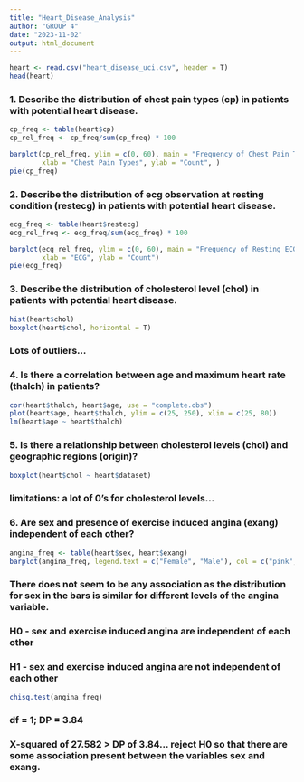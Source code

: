 ```yaml
---
title: "Heart_Disease_Analysis"
author: "GROUP 4"
date: "2023-11-02"
output: html_document
---
```


```r
heart <- read.csv("heart_disease_uci.csv", header = T)
head(heart)
```


### 1. Describe the distribution of chest pain types (cp) in patients with potential heart disease.
```r
cp_freq <- table(heart$cp)
cp_rel_freq <- cp_freq/sum(cp_freq) * 100

barplot(cp_rel_freq, ylim = c(0, 60), main = "Frequency of Chest Pain Types in People with Potential Heart Disease",
        xlab = "Chest Pain Types", ylab = "Count", )
pie(cp_freq)
```

### 2. Describe the distribution of ecg observation at resting condition (restecg) in patients with potential heart disease.
```r
ecg_freq <- table(heart$restecg)
ecg_rel_freq <- ecg_freq/sum(ecg_freq) * 100

barplot(ecg_rel_freq, ylim = c(0, 60), main = "Frequency of Resting ECG Measurements in People with Potential Heart Disease",
        xlab = "ECG", ylab = "Count")
pie(ecg_freq)
```

### 3. Describe the distribution of cholesterol level (chol) in patients with potential heart disease.
```r
hist(heart$chol)
boxplot(heart$chol, horizontal = T)
```

### Lots of outliers...

### 4. Is there a correlation between age and maximum heart rate (thalch) in patients?
```r
cor(heart$thalch, heart$age, use = "complete.obs")
plot(heart$age, heart$thalch, ylim = c(25, 250), xlim = c(25, 80))
lm(heart$age ~ heart$thalch)
```

### 5. Is there a relationship between cholesterol levels (chol) and geographic regions (origin)?
```r
boxplot(heart$chol ~ heart$dataset)
```

### limitations: a lot of 0's for cholesterol levels...

### 6. Are sex and presence of exercise induced angina (exang) independent of each other?
```r
angina_freq <- table(heart$sex, heart$exang)
barplot(angina_freq, legend.text = c("Female", "Male"), col = c("pink", "lightblue"), ylab = "Count", xlab = "Exercise Induced Angina", beside = T)
```

### There does not seem to be any association as the distribution for **sex** in the bars is similar for different levels of the **angina** variable.

### H0 - sex and exercise induced angina are independent of each other
### H1 - sex and exercise induced angina are not independent of each other
```r
chisq.test(angina_freq)
```

### df = 1; DP = 3.84
### X-squared of 27.582 > DP of 3.84... reject H0 so that there are some association present between the variables **sex** and **exang**.